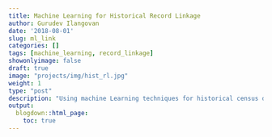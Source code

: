 ```yaml
---
title: Machine Learning for Historical Record Linkage
author: Gurudev Ilangovan
date: '2018-08-01'
slug: ml_link
categories: []
tags: [machine_learning, record_linkage]
showonlyimage: false
draft: true
image: "projects/img/hist_rl.jpg"
weight: 1
type: "post"
description: "Using machine Learning techniques for historical census data linkage."
output:
  blogdown::html_page:
    toc: true
---
```

